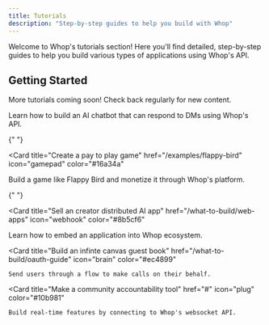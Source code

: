 ```yaml
---
title: Tutorials
description: "Step-by-step guides to help you build with Whop"
---
```



Welcome to Whop's tutorials section! Here you'll find detailed, step-by-step guides to help you build various types of applications using Whop's API.

## Getting Started

More tutorials coming soon! Check back regularly for new content.

<CardGroup cols={2}>
  <Card
    title="Build a chatbot agent"
    href="/what-to-build/chat-bots"
    icon="robot"
    color="#0ea5e9"
  >
    Learn how to build an AI chatbot that can respond to DMs using Whop's API.
  </Card>

{" "}

<Card
  title="Create a pay to play game"
  href="/examples/flappy-bird"
  icon="gamepad"
  color="#16a34a"
>
  Build a game like Flappy Bird and monetize it through Whop's platform.
</Card>

{" "}

<Card
  title="Sell an creator distributed AI app"
  href="/what-to-build/web-apps"
  icon="webhook"
  color="#8b5cf6"
>
  Learn how to embed an application into Whop ecosystem.
</Card>

  <Card
    title="Build an infinte canvas guest book"
    href="/what-to-build/oauth-guide"
    icon="brain"
    color="#ec4899"
  >
    Send users through a flow to make calls on their behalf.
  </Card>
</CardGroup>

<CardGroup cols={1}>


  <Card
    title="Make a community accountability tool" 
    href="#"
    icon="plug"
    color="#10b981"
  >
    Build real-time features by connecting to Whop's websocket API.
  </Card>
</CardGroup>
